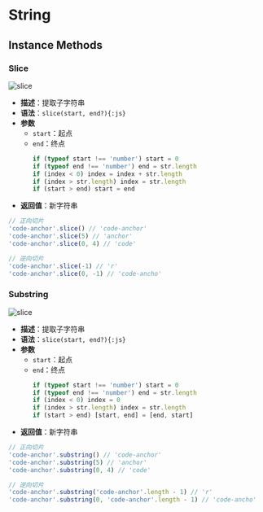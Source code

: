
# String
## Instance Methods
### Slice
![slice](public/img/objects/string/slice.png)
- **描述**：提取子字符串
- **语法**：`slice(start, end?){:js}`
- **参数**
    - `start`：起点
    - `end`：终点
        ```js filename="索引边界处理"
        if (typeof start !== 'number') start = 0
        if (typeof end !== 'number') end = str.length
        if (index < 0) index = index + str.length
        if (index > str.length) index = str.length
        if (start > end) start = end
        ```
- **返回值**：新字符串
```js
// 正向切片
'code-anchor'.slice() // 'code-anchor'
'code-anchor'.slice(5) // 'anchor'
'code-anchor'.slice(0, 4) // 'code'

// 逆向切片
'code-anchor'.slice(-1) // 'r'
'code-anchor'.slice(0, -1) // 'code-ancho'
```
### Substring
![slice](public/img/objects/string/slice.png)
- **描述**：提取子字符串
- **语法**：`slice(start, end?){:js}`
- **参数**
    - `start`：起点
    - `end`：终点
        ```js filename="索引边界处理"
        if (typeof start !== 'number') start = 0
        if (typeof end !== 'number') end = str.length
        if (index < 0) index = 0
        if (index > str.length) index = str.length
        if (start > end) [start, end] = [end, start]
        ```
- **返回值**：新字符串
```js
// 正向切片
'code-anchor'.substring() // 'code-anchor'
'code-anchor'.substring(5) // 'anchor'
'code-anchor'.substring(0, 4) // 'code'

// 逆向切片
'code-anchor'.substring('code-anchor'.length - 1) // 'r'
'code-anchor'.substring(0, 'code-anchor'.length - 1) // 'code-ancho'
```